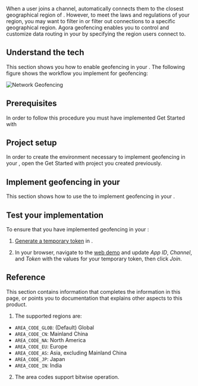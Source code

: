 


When a user joins a channel, <Vg k="VSDK" /> automatically connects them to the closest geographical region of <Vg k="AGORA_BACKEND" />. However, to meet the laws and regulations of your region, you may want to filter in or filter out connections to a specific geographical region. Agora geofencing enables you to control and customize data routing in your <Vpl k="CLIENT" /> by specifying the <Vg k="AGORA_BACKEND" /> region users connect to.

## Understand the tech

This section shows you how to enable geofencing in your <Vpl k="CLIENT" />. The following figure shows the workflow you implement for geofencing:

![Network Geofencing](/images/video-calling/geofencing.svg) 

## Prerequisites

In order to follow this procedure you must have implemented <Link to="../get-started/get-started-sdk?platform={{platform.PATH}}">Get Started with <Vpd k="NAME"/></Link>

## Project setup

In order to create the environment necessary to implement geofencing in your <Vpl k="CLIENT" />, open the <Link to="../get-started/get-started-sdk?platform={{platform.PATH}}">Get Started with <Vpd k="NAME"/></Link> project you created previously.

## Implement geofencing in your <Vpl k="CLIENT" />

This section shows how to use the <Vg k="VSDK" /> to implement geofencing in your <Vpl k="CLIENT" />.

<ProjectImplement />

## Test your implementation

To ensure that you have implemented geofencing in your <Vpl k="CLIENT" />:

1. [Generate a temporary token](../reference/manage-agora-account#generate-a-temporary-token) in <Vg k="CONSOLE" /> .

2. In your browser, navigate to the [<Vg k="COMPANY" /> web demo](https://webdemo.agora.io/agora-web-showcase/examples/Agora-Web-Tutorial-1to1-Web/) and update _App ID_, _Channel_, and _Token_ with the values for your temporary token, then click _Join_.

<ProjectTest />


## Reference

This section contains information that completes the information in this page, or points you to documentation that explains other aspects to this product.

1. The supported regions are:

* `AREA_CODE_GLOB`: (Default) Global
* `AREA_CODE_CN`: Mainland China
* `AREA_CODE_NA`: North America
* `AREA_CODE_EU`: Europe
* `AREA_CODE_AS`: Asia, excluding Mainland China
* `AREA_CODE_JP`: Japan
* `AREA_CODE_IN`: India

2. The area codes support bitwise operation.

<Reference />

